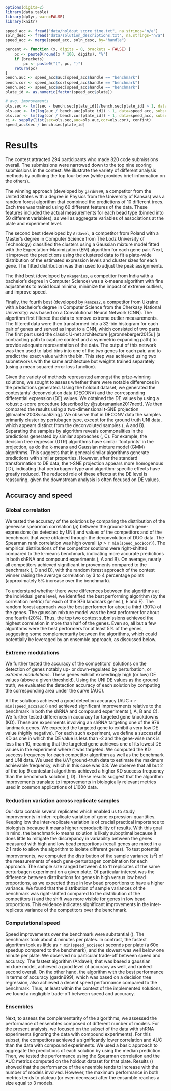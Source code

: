 
```r
options(digits=2)
library(data.table)
library(dplyr, warn=FALSE)
library(knitr)
```

```r
speed_acc <- fread("data/holdout_score_time.txt", na.strings="n/a")
soln_desc <- fread("data/solution_descriptions.txt", na.strings="n/a")
speed_acc <- merge(speed_acc, soln_desc, by="handle")
```

```r
percent <- function (x, digits = 0, brackets = FALSE) {
    pc <- paste0(round(x * 100, digits), "%")
    if (brackets) 
        pc <- paste0("(", pc, ")")
    return(pc)
}
bench.auc <- speed_acc$auc[speed_acc$handle == "benchmark"]
bench.cor <- speed_acc$cor[speed_acc$handle == "benchmark"]
bench.sec <- speed_acc$sec[speed_acc$handle == "benchmark"]
plate_id <- as.numeric(factor(speed_acc$plate))

# avg. improvements
ols.sec <- lm((sec - bench.sec[plate_id])/bench.sec[plate_id] ~ 1, data=speed_acc, subset = handle!="benchmark")
ols.auc <- lm(log(auc / bench.auc[plate_id]) ~ 1, data=speed_acc, subset = handle!="benchmark")
ols.cor <- lm(log(cor / bench.cor[plate_id]) ~ 1, data=speed_acc, subset = handle!="benchmark")
ci <- sapply(list(sec=ols.sec,auc=ols.auc,cor=ols.cor), confint)
speed_acc$sec / bench.sec[plate_id] 
``` 

# Results

The contest attracted 294 participants who made 820 code submissions overall. The submissions were narrowed down to the top nine scoring submissions in the contest. We illustrate the variety of different analysis methods by outlining the top four below (while \nameref{s3-table} provides brief information on the others).

The winning approach (developed by `gardn999`, a competitor from the United States with a degree in Physics from the University of Kansas) was a random forest algorithm that combined the predictions of 10 different trees. Each tree was trained using 60 different features of the data. These features included the actual measurements for each bead type (binned into 50 different variables), as well as aggregate variables of associations at the plate and experiment level. 

The second best (developed by `Ardavel`, a competitor from Poland with a Master's degree in Computer Science from The Lodz University of Technology) classified the clusters using a Gaussian mixture model fitted with the Expectation-Maximization (EM) algorithm for each gene pair. Next, it improved the predictions using the clustered data to fit a plate-wide distribution of the estimated expression levels and cluster sizes for each gene. The fitted distribution was then used to adjust the peak assignments.

The third best (developed by `mkagenius`, a competitor from India with a bachelor's degree in Computer Science) was a  k-means algorithm with fine adjustments to avoid local minima, minimize the impact of extreme outliers, and improve speed.
  
Finally, the fourth best (developed by `Ramzes2`, a competitor from Ukraine with a bachelor's degree in Computer Science from the Cherkasy National University) was based on a Convolutional Neural Network (CNN). The algorithm first filtered the data to remove extreme outlier measurements. The filtered data were then transformed into a 32-bin histogram for each pair of genes and served as input to a CNN, which consisted of two parts. The first part used the classic U-net architecture [@ronneberger2015u] (a contracting path to capture context and a symmetric expanding path) to provide adequate representation of the data. The output of this network was then used to label bins into one of the two genes for each pair, and to predict the exact value within the bin. This step was achieved using two subnetworks with the same architecture but weights trained separately (using a mean squared error loss function).   

<!-- Despite the wide diversity of the approaches described above, all top solutions included ways to automatically remove extreme outlier measurements and to incorporate plate level information to refine the predictions.  -->

Given the variety of methods represented amongst the prize-winning solutions, we sought to assess whether there were notable differences in the predictions generated. Using the holdout dataset,
we generated the contestants' deconvolution data (DECONV) and the corresponding differential expression (DE) values. We obtained the DE values by using a robust z-score procedure [described by @subramanian2017next]. We then compared the results using a two-dimensional t-SNE projection [@maaten2008visualizing]. We observe that in DECONV data the samples primarily cluster by pertubagen type, except for the ground truth UNI data, which appears distinct from the deconvoluted samples (\Fig{tsne}, A and B). Separating the samples by algorithm reveals commonalities in the predictions generated by similar approaches (\Fig{tsne}, C). For example, the decision tree regressor (DTR) algorithms have similar 'footprints' in the projection, as do the k-means and Gaussian mixture model (GMM) algorithms. This suggests that in general similar algorithms generate predictions with similar properties. However, after the standard transformation to DE data, the t-SNE projection appears more homogenous (\Fig{tsne} D), indicating that perturbagen-type and algorithm-specific effects have greatly reduced. The reduced role of these effects at the DE level is reassuring, given the downstream analysis is often focused on DE values.
  
## Accuracy and speed

### Global correlation 

We tested the accuracy of the solutions by comparing the distribution of the genewise spearman correlation ($\rho$) between the ground-truth gene-expressions (as detected by UNI) and values of the competitors and of the benchmark that were obtained through the deconvolution of DUO data. The Spearman rank correlation was high overall ($\rho$ > `r min(speed_acc$cor)`). The empirical distributions of the competitor soutions were right-shifted compared to the k-means benchmark, indicating more accurate predictions in both shRNA and compound experiments (\Fig{accuracy-fig}, A and B). On average, nearly all competitors achieved significant improvements compared to the benchmark (\Fig{accuracy-fig}, C and D), with the random forest approach of the contest winner raising the average correlation by 3 to 4 percentage points (approximately 5% increase over the benchmark).

To understand whether there were differences between the algorithms at the individual gene level, we identified the best performing algorithm (by the correlation metric) for each of the 976 landmark genes (\Fig{accuracy-fig}, E and F). The random forest approach was the best performer for about a third (30%) of the genes. The gaussian mixture model was the best performer for about one fourth (20%). Thus, the top two contest submissions achieved the highest correlation in more than half of the genes. Even so, all but a few algorithms were the best performers for at least 5% of the genes, suggesting some complementarity between the algorithms, which could potentially be leveraged by an ensemble approach, as discussed below.

### Extreme modulations

We further tested the accuracy of the competitors' solutions on the detection of genes notably up- or down-regulated by perturbation, or _extreme modulations_. These genes exhibit exceedingly high (or low) DE values (above a given threshold). Using the UNI DE values as the ground truth, we evaluated the detection accuracy of each solution by computing the corresponding area under the curve (AUC).

All the solutions achieved a good detection accuracy (AUC > `r  min(speed_acc$auc)`) and achieved significant improvements relative to the benchmark in both the shRNA and compound experiments (\Fig{auc}, A, B and C). We further tested differences in accuracy for targeted gene knockdowns (KD). These are experiments involving an shRNA targeting one of the 976 landmark genes. We expected the targeted gene to exhibit a very low DE value (highly negative). For each such experiment, we define a successful KD as one in which the DE value is less than -2 and the gene-wise rank is less than 10, meaning that the targeted gene achieves one of its lowest DE values in the experiment where it was targeted. We computed the KD success frequency for each competitor algorithm as well as the benchmark and UNI data. We used the $UNI$ ground-truth data to estimate the maximum achievable frequency, which in this case was 0.8. We observe that all but 2 of the top 9 contestant algorithms achieved a higher KD success frequency than the benchmark solution (\Fig{auc}, D). These results suggest that the algorithm improvements translate to improvements in biologically relevant metrics used in common applications of L1000 data.

### Reduction variation across replicate samples

Our data contain several replicates which enabled us to study improvements in inter-replicate variation of gene expression-quantities. Keeping low the inter-replicate variation is of crucial practical importance to biologists because it means higher reproducibility of results. With this goal in mind, the benchmark k-means solution is likely suboptimal because it does little to mitigate the discrepancy in variability between the genes measured with high and low bead proportions (recall genes are mixed in a 2:1 ratio to allow the algorithm to isolate different genes). To test potential improvements, we computed the distribution of the sample variance ($s^2$) of the measurements of each gene-perturbagen combination for each approach. The sample size ranged between 4 to 11 replicates of the same perturbagen experiment on a given plate. 
Of particular interest was the difference between distributions for genes in high versus low bead proportions, as we expected those in low bead proportions to have a higher variance. 
We found that the distribution of sample variances of the benchmark was right-shifted compared to the distribution of the competitors (\Fig{inter-replicate-variance}) and the shift was more visible for genes in low bead proportions. This evidence indicates significant improvements in the inter-replicate variance of the competitors over the benchmark. 

### Computational speed

Speed improvements over the benchmark were substantial (\Fig{speed}). The benchmark took about 4 minutes per plates. In contrast, the fastest algorithm took as little as `r min(speed_acc$sec)` seconds per plate (a 60x speedup compared to the benchmark), and the slowest was well below one minute per plate. We observed no particular trade-off between speed and accuracy. The fastest algorithm (Ardavel), that was based a gaussian mixture model, achieved a good level of accuracy as well, and ranked second overall. On the other hand, the algorithm with the best performance in terms of accuracy (gardn999), which was based on a decision tree regression, also achieved a decent speed performance compared to the benchmark. Thus, at least within the context of the implemented solutions, we found a negligible trade-off between speed and accuracy.


### Ensembles

Next, to assess the complementarity of the algorithms, we assessed the performance of ensembles composed of different number of models. For the present analysis, we focused on the subset of the data with shRNA experiments (ignoring the data with compound experiments). For this subset, the competitors achieved a significantly lower correlation and AUC  than the data with compound experiments. We used a basic approach to aggregate the predictions of each solution by using the median prediction. Then, we tested the performance using the Spearman correlation and the AUC metrics computed on the holdout dataset for that plate. Results (\Fig{ensemble}) showed that the performance of the ensemble tends to increase with the number of models involved. However, the maximum performance in both metrics tends to plateau (or even decrease) after the ensamble reaches a size equal to 3 models. 



